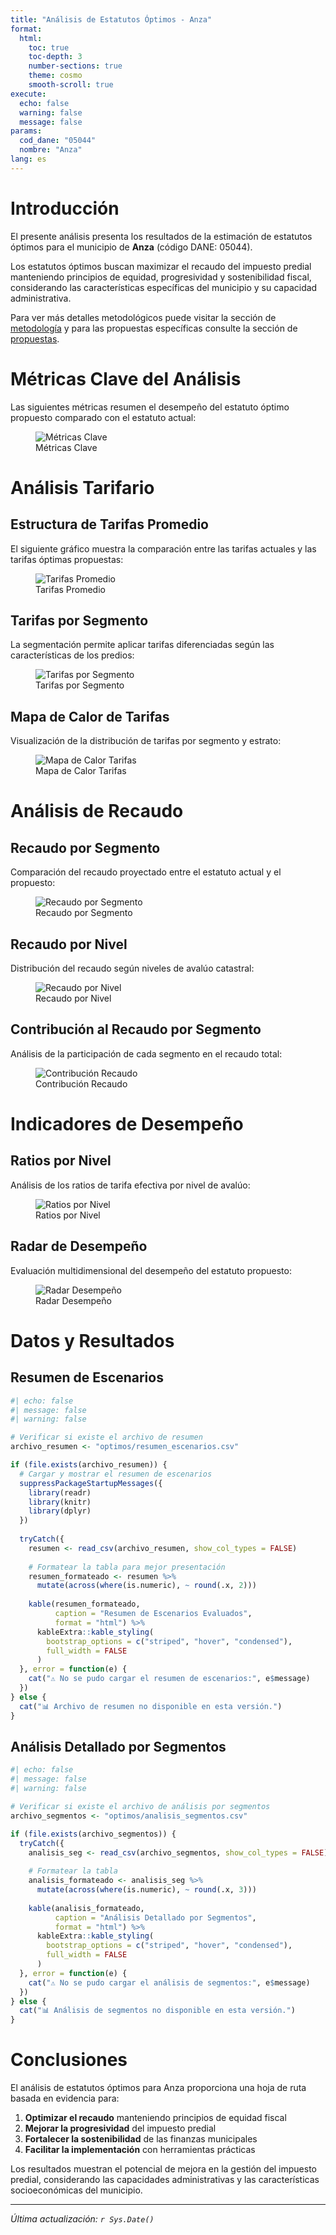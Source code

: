 ```yaml
---
title: "Análisis de Estatutos Óptimos - Anza"
format: 
  html:
    toc: true
    toc-depth: 3
    number-sections: true
    theme: cosmo
    smooth-scroll: true
execute:
  echo: false
  warning: false
  message: false
params:
  cod_dane: "05044"
  nombre: "Anza"
lang: es
---
```


# Introducción

El presente análisis presenta los resultados de la estimación de estatutos óptimos para el municipio de **Anza** (código DANE: 05044). 

Los estatutos óptimos buscan maximizar el recaudo del impuesto predial manteniendo principios de equidad, progresividad y sostenibilidad fiscal, considerando las características específicas del municipio y su capacidad administrativa.

Para ver más detalles metodológicos puede visitar la sección de [metodología](optimo_metodologia.qmd) y para las propuestas específicas consulte la sección de [propuestas](optimo_propuesta.qmd).

# Métricas Clave del Análisis

Las siguientes métricas resumen el desempeño del estatuto óptimo propuesto comparado con el estatuto actual:

![Métricas Clave](optimos/05044/metricas_clave.png)

# Análisis Tarifario

## Estructura de Tarifas Promedio

El siguiente gráfico muestra la comparación entre las tarifas actuales y las tarifas óptimas propuestas:

![Tarifas Promedio](optimos/05044/tarifas_promedio.png)

## Tarifas por Segmento

La segmentación permite aplicar tarifas diferenciadas según las características de los predios:

![Tarifas por Segmento](optimos/05044/tarifas_por_segmento.png)

## Mapa de Calor de Tarifas

Visualización de la distribución de tarifas por segmento y estrato:

![Mapa de Calor Tarifas](optimos/heatmap_tarifas_segmento.png)

# Análisis de Recaudo

## Recaudo por Segmento

Comparación del recaudo proyectado entre el estatuto actual y el propuesto:

![Recaudo por Segmento](optimos/recaudo_por_segmento.png)

## Recaudo por Nivel

Distribución del recaudo según niveles de avalúo catastral:

![Recaudo por Nivel](optimos/recaudo_por_nivel.png)

## Contribución al Recaudo por Segmento

Análisis de la participación de cada segmento en el recaudo total:

![Contribución Recaudo](optimos/contribucion_recaudo_segmento.png)

# Indicadores de Desempeño

## Ratios por Nivel

Análisis de los ratios de tarifa efectiva por nivel de avalúo:

![Ratios por Nivel](optimos/ratios_por_nivel.png)

## Radar de Desempeño

Evaluación multidimensional del desempeño del estatuto propuesto:

![Radar Desempeño](optimos/radar_desempeno.png)

# Datos y Resultados

## Resumen de Escenarios

```r
#| echo: false
#| message: false
#| warning: false

# Verificar si existe el archivo de resumen
archivo_resumen <- "optimos/resumen_escenarios.csv"

if (file.exists(archivo_resumen)) {
  # Cargar y mostrar el resumen de escenarios
  suppressPackageStartupMessages({
    library(readr)
    library(knitr)
    library(dplyr)
  })
  
  tryCatch({
    resumen <- read_csv(archivo_resumen, show_col_types = FALSE)
    
    # Formatear la tabla para mejor presentación
    resumen_formateado <- resumen %>%
      mutate(across(where(is.numeric), ~ round(.x, 2)))
    
    kable(resumen_formateado, 
          caption = "Resumen de Escenarios Evaluados",
          format = "html") %>%
      kableExtra::kable_styling(
        bootstrap_options = c("striped", "hover", "condensed"),
        full_width = FALSE
      )
  }, error = function(e) {
    cat("⚠️ No se pudo cargar el resumen de escenarios:", e$message)
  })
} else {
  cat("📊 Archivo de resumen no disponible en esta versión.")
}
```

## Análisis Detallado por Segmentos

```r
#| echo: false
#| message: false
#| warning: false

# Verificar si existe el archivo de análisis por segmentos
archivo_segmentos <- "optimos/analisis_segmentos.csv"

if (file.exists(archivo_segmentos)) {
  tryCatch({
    analisis_seg <- read_csv(archivo_segmentos, show_col_types = FALSE)
    
    # Formatear la tabla
    analisis_formateado <- analisis_seg %>%
      mutate(across(where(is.numeric), ~ round(.x, 3)))
    
    kable(analisis_formateado, 
          caption = "Análisis Detallado por Segmentos",
          format = "html") %>%
      kableExtra::kable_styling(
        bootstrap_options = c("striped", "hover", "condensed"),
        full_width = FALSE
      )
  }, error = function(e) {
    cat("⚠️ No se pudo cargar el análisis de segmentos:", e$message)
  })
} else {
  cat("📊 Análisis de segmentos no disponible en esta versión.")
}
```

# Conclusiones

El análisis de estatutos óptimos para Anza proporciona una hoja de ruta basada en evidencia para:

1. **Optimizar el recaudo** manteniendo principios de equidad fiscal
2. **Mejorar la progresividad** del impuesto predial
3. **Fortalecer la sostenibilidad** de las finanzas municipales
4. **Facilitar la implementación** con herramientas prácticas

Los resultados muestran el potencial de mejora en la gestión del impuesto predial, considerando las capacidades administrativas y las características socioeconómicas del municipio.

---

*Última actualización: `r Sys.Date()`*
